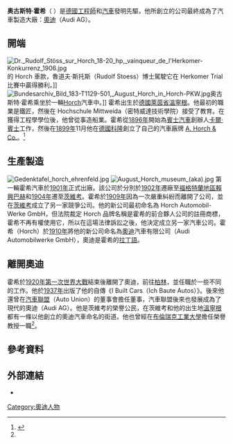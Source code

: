 {{short description|German automobile engineer, founder of Audi}}
{{Infobox person
| honorific_prefix   = 
| name               = 奥古斯特·霍希
| honorific_suffix   = 
| image              = Horch.gif
| image_size         = 150px
| birth_date         = {{Birth date|1868|10|12|df=yes}}
| birth_place        = [[溫寧根|溫寧根]], [[莱茵省|莱茵省]]
| death_date         = {{Death date and age|1951|02|03|1868|10|12|df=yes}}
| death_place        = [[明希貝格|明希貝格]], [[巴伐利亞|巴伐利亞]]
| known_for          = [[奧迪|奧迪]]創辦人
}}

'''奥古斯特·霍希'''（{{lang-de|August Horch}}  {{bd|1868年|10月12日|1951年|2月3日}}）是[[德國|德國]][[工程師|工程師]]和[[汽車|汽車]]發明先驅，他所創立的公司最終成為了汽車製造大廠：[[奧迪|奧迪]]（Audi AG）。

== 開端 ==
[[Image:Dr._Rudolf_Stöss_sur_Horch_18-20_hp,_vainqueur_de_l'Herkomer-Konkurrenz_1906.jpg|thumb]]的 Horch 車款，魯道夫·斯托斯（Rudolf Stoess）博士駕駛它在 Herkomer Trial 比賽中贏得勝利。]]
[[Image:Bundesarchiv_Bild_183-T1129-501,_August_Horch_in_Horch-PKW.jpg|thumb]]奥古斯特·霍希乘坐於一輛[[Horch|Horch]]汽車中。]]
霍希出生於[[德國|德國]][[萊茵省|萊茵省]][[溫寧根|溫寧根]]。他最初的職業是鐵匠，然後在 Hochschule Mittweida（密特威達技術學院）接受了教育。在獲得工程學學位後，他曾從事造船業。霍希從[[1896年|1896年]]開始為[[梅賽德斯－賓士|賓士汽車]]創辦人[[卡爾·賓士|卡爾·賓士]]工作，然後在[[1899年|1899年]]11月他在[[德國|德國]][[科隆|科隆]]創立了自己的汽車廠牌 [[Horch|A. Horch & Co.]]。<ref name="autoweek">{{cite journal|title=Names Behind The Company: August Horch|journal=[[AutoWeek|AutoWeek]]|date=November 30, 2009|page=19}}</ref>

== 生產製造 ==
[[Image:Gedenktafel_horch_ehrenfeld.jpg|thumb]]
[[Image:August_Horch_museum_(aka).jpg|thumb]]
第一輛霍希汽車於[[1901年|1901年]]正式出廠。該公司於分別於[[1902年|1902年]]遷廠至[[福格特蘭地區賴興巴赫|福格特蘭地區賴興巴赫]]和[[1904年|1904年]]遷至[[茨維考|茨維考]]。霍希於[[1909年|1909年]]因為一次嚴重糾紛而離開了公司，並在[[茨維考|茨維考]]成立了另一家競爭公司。他的新公司最初命名為 Horch Automobil-Werke GmbH，但法院裁定 Horch 品牌名稱是霍希的前合夥人公司的註冊商標，霍希不再有權使用它，所以在這場法律訴訟之後，他決定成立另一家汽車公司。霍希（Horch）於[[1910年|1910年]]將他的新公司命名為[[奧迪|奧迪]]汽車有限公司（Audi Automobilwerke GmbH），奧迪是霍希的[[拉丁語|拉丁語]]。

== 離開奧迪 ==
霍希於[[1920年|1920年]][[第一次世界大戰|第一次世界大戰]]結束後離開了奧迪，前往[[柏林|柏林]]，並任職於一些不同的工作。他於[[1937年|1937年]]出版了他的自傳《I Built Cars（Ich Baute Autos）》。後來他還曾在[[汽車聯盟|汽車聯盟]]（Auto Union）的董事會擔任董事，汽車聯盟後來也發展成為了現代的奧迪（Audi AG）。他是茨維考的榮譽公民，在茨維考和他的出生地[[溫寧根|溫寧根]]都有一條以他創立的奧迪汽車命名的街道。他也曾經在[[布倫瑞克工業大學|布倫瑞克工業大學]]擔任榮譽教授一職<ref name="autoweek"/>。

== 參考資料 ==
{{Reflist}}

== 外部連結 ==
* {{PM20|FID=pe/008184}}

{{Audi}}

{{Authority control}}

{{DEFAULTSORT:Horch, August}}
[[Category:奧迪人物|Category:奧迪人物]]